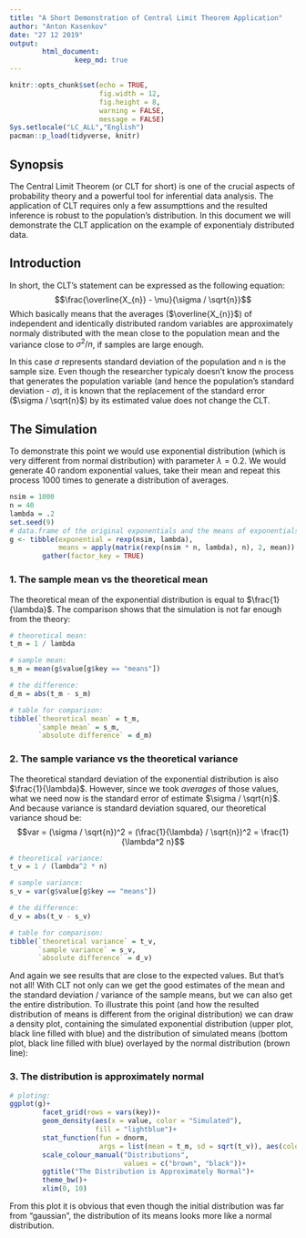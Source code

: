 ---
title: "A Short Demonstration of Central Limit Theorem Application"
author: "Anton Kasenkov"
date: "27 12 2019"
output:
        html_document:
                keep_md: true
---

```{r setup, message = FALSE, results = "hide"}
knitr::opts_chunk$set(echo = TRUE,
                      fig.width = 12,
                      fig.height = 8,
                      warning = FALSE,
                      message = FALSE)
Sys.setlocale("LC_ALL","English")
pacman::p_load(tidyverse, knitr)
```

## Synopsis
The Central Limit Theorem (or CLT for short) is one of the crucial aspects of probability theory and a powerful tool for inferential data analysis. The application of CLT requires only a few assumpttions and the resulted inference is robust to the population's distribution. In this document we will demonstrate the CLT application on the example of exponentialy distributed data.

## Introduction
In short, the CLT's statement can be expressed as the following equation:
$$\frac{\overline{X_{n}} - \mu}{\sigma / \sqrt{n}}$$
Which basically means that the averages ($\overline{X_{n}}$) of independent and identically distributed random variables are approximately normaly distributed with the mean close to the population mean and the variance close to $\sigma^2 / n$, if samples are large enough.

In this case $\sigma$ represents standard deviation of the population and n is the sample size.
Even though the researcher typicaly doesn't know the process that generates the population variable (and hence the population's standard deviation - $\sigma$), it is known that the replacement of the standard error ($\sigma / \sqrt{n}$) by its estimated value does not change the CLT.

## The Simulation
To demonstrate this point we would use exponential distribution (which is very different from normal distribution) with parameter $\lambda = 0.2$. We would generate 40 random exponential values, take their mean and repeat this process 1000 times to generate a distribution of averages.

```{r simulation}
nsim = 1000
n = 40
lambda = .2
set.seed(9)
# data.frame of the original exponentials and the means of exponentials:
g <- tibble(exponential = rexp(nsim, lambda),
            means = apply(matrix(rexp(nsim * n, lambda), n), 2, mean)) %>%
        gather(factor_key = TRUE)
```

### 1. The sample mean vs the theoretical mean
The theoretical mean of the exponential distribution is equal to $\frac{1}{\lambda}$.
The comparison shows that the simulation is not far enough from the theory:

```{r mean}
# theoretical mean:
t_m = 1 / lambda

# sample mean:
s_m = mean(g$value[g$key == "means"])

# the difference:
d_m = abs(t_m - s_m)

# table for comparison:
tibble(`theoretical mean` = t_m,
       `sample mean` = s_m,
       `absolute difference` = d_m)
```

### 2. The sample variance vs the theoretical variance
The theoretical standard deviation of the exponential distribution is also $\frac{1}{\lambda}$.
However, since we took *averages* of those values, what we need now is the standard error of estimate $\sigma / \sqrt{n}$. And because variance is standard deviation squared, our theoretical variance shoud be:
$$var = (\sigma / \sqrt{n})^2 = (\frac{1}{\lambda} / \sqrt{n})^2 = \frac{1}{\lambda^2 n}$$

```{r variance}
# theoretical variance:
t_v = 1 / (lambda^2 * n)

# sample variance:
s_v = var(g$value[g$key == "means"])

# the difference:
d_v = abs(t_v - s_v)

# table for comparison:
tibble(`theoretical variance` = t_v,
       `sample variance` = s_v,
       `absolute difference` = d_v)
```
And again we see results that are close to the expected values. But that's not all! With CLT not only can we get the good estimates of the mean and the standard deviation / variance of the sample means, but we can also get the entire distribution. To illustrate this point (and how the resulted distribution of means is different from the original distribution) we can draw a density plot, containing the simulated exponential distribution (upper plot, black line filled with blue) and the distribution of simulated means (bottom plot, black line filled with blue) overlayed by the normal distribution (brown line):

### 3. The distribution is approximately normal

```{r normal}
# ploting:
ggplot(g)+
        facet_grid(rows = vars(key))+
        geom_density(aes(x = value, color = "Simulated"),
                     fill = "lightblue")+
        stat_function(fun = dnorm,
                      args = list(mean = t_m, sd = sqrt(t_v)), aes(color = "Normal"), size = 1)+
        scale_colour_manual("Distributions",
                            values = c("brown", "black"))+
        ggtitle("The Distribution is Approximately Normal")+
        theme_bw()+
        xlim(0, 10)
```
From this plot it is obvious that even though the initial distribution was far from "gaussian", the distribution of its means looks more like a normal distribution.


#